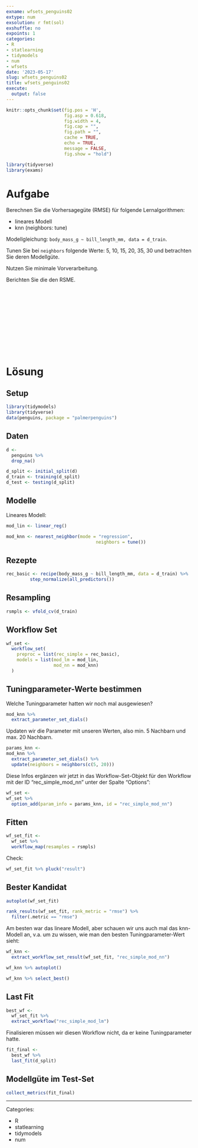 ```yaml
---
exname: wfsets_penguins02
extype: num
exsolution: r fmt(sol)
exshuffle: no
expoints: 1
categories:
- R
- statlearning
- tidymodels
- num
- wfsets
date: '2023-05-17'
slug: wfsets_penguins02
title: wfsets_penguins02
execute: 
  output: false
---
```







```r
knitr::opts_chunk$set(fig.pos = 'H',
                      fig.asp = 0.618,
                      fig.width = 4,
                      fig.cap = "", 
                      fig.path = "",
                      cache = TRUE,
                      echo = TRUE,
                      message = FALSE,
                      fig.show = "hold")

library(tidyverse)
library(exams)
```






# Aufgabe

Berechnen Sie die Vorhersagegüte (RMSE) für folgende Lernalgorithmen:

- lineares Modell
- knn (neighbors: tune)

Modellgleichung: `body_mass_g ~ bill_length_mm, data = d_train`.

Tunen Sie bei `neighbors` folgende Werte: 5, 10, 15, 20, 35, 30 und betrachten Sie deren Modellgüte.

Nutzen Sie minimale Vorverarbeitung.

Berichten Sie die den RSME.




</br>
</br>
</br>
</br>
</br>
</br>
</br>
</br>
</br>
</br>

# Lösung

## Setup

```r
library(tidymodels)
library(tidyverse)
data(penguins, package = "palmerpenguins")
```

## Daten


```r
d <-
  penguins %>% 
  drop_na()
```





```r
d_split <- initial_split(d)
d_train <- training(d_split)
d_test <- testing(d_split)
```


## Modelle


Lineares Modell:



```r
mod_lin <- linear_reg()

mod_knn <- nearest_neighbor(mode = "regression",
                                  neighbors = tune())
```


## Rezepte

```r
rec_basic <- recipe(body_mass_g ~ bill_length_mm, data = d_train) %>% 
         step_normalize(all_predictors())
```


## Resampling

```r
rsmpls <- vfold_cv(d_train)
```


## Workflow Set

```r
wf_set <-
  workflow_set(
    preproc = list(rec_simple = rec_basic),
    models = list(mod_lm = mod_lin,
                  mod_nn = mod_knn)
  )
```

## Tuningparameter-Werte bestimmen

Welche Tuningparameter hatten wir noch mal ausgewiesen?

```r
mod_knn %>% 
  extract_parameter_set_dials()
```

Updaten wir die Parameter mit unseren Werten, also min. 5 Nachbarn und max. 20 Nachbarn.



```r
params_knn <- 
mod_knn %>% 
  extract_parameter_set_dials() %>% 
  update(neighbors = neighbors(c(5, 20)))
```

Diese Infos ergänzen wir jetzt in das Workflow-Set-Objekt für den Workflow mit der ID "rec_simple_mod_nn" unter der Spalte "Options":



```r
wf_set <- 
wf_set %>% 
  option_add(param_info = params_knn, id = "rec_simple_mod_nn")  
```



## Fitten


```r
wf_set_fit <-
  wf_set %>% 
  workflow_map(resamples = rsmpls)
```


Check:

```r
wf_set_fit %>% pluck("result")
```


## Bester Kandidat

```r
autoplot(wf_set_fit)
```




```r
rank_results(wf_set_fit, rank_metric = "rmse") %>% 
  filter(.metric == "rmse")
```


Am besten war das lineare Modell, aber schauen wir uns auch mal das knn-Modell an, v.a. um zu wissen, wie man den besten Tuningparameter-Wert sieht:

```r
wf_knn <- 
  extract_workflow_set_result(wf_set_fit, "rec_simple_mod_nn")
```


```r
wf_knn %>% autoplot()
```


```r
wf_knn %>% select_best()
```


## Last Fit

```r
best_wf <-
  wf_set_fit %>% 
  extract_workflow("rec_simple_mod_lm")
```


Finalisieren müssen wir diesen Workflow nicht, da er keine Tuningparameter hatte.

```r
fit_final <-
  best_wf %>% 
  last_fit(d_split)
```


## Modellgüte im Test-Set

```r
collect_metrics(fit_final)
```





---

Categories: 

- R
- statlearning
- tidymodels
- num

